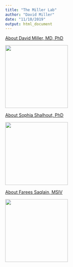 ```yaml
---
title: "The Miller Lab"
author: "David Miller"
date: "11/10/2019"
output: html_document
---
```


[About David Miller, MD, PhD](/DMM_bio)

<img src="/images/DMM_pic.jpg" width="200" height="200" />

[About Sophia Shalhout, PhD](/SZS_bio)

<img src="/images/SZS.png" width="200" height="200" />

[About Farees Saqlain, MSIV](/FS_bio)

<img src="/images/FS.jpg" width="200" height="200" />